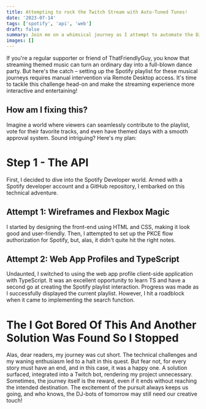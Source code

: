 ```yaml
---
title: Attempting to rock the Twitch Stream with Auto-Tuned Tunes!
date: '2023-07-14'
tags: ['spotify', 'api', 'web']
draft: false
summary: Join me on a whimsical journey as I attempt to automate the DJ-ing process on Twitch, transforming a tedious manual setup into an interactive, community-powered music extravaganza.
images: []
---
```


If you're a regular supporter or friend of ThatFriendlyGuy, you know that streaming themed music can turn an ordinary day into a full-blown dance party. But here's the catch – setting up the Spotify playlist for these musical journeys requires manual intervention via Remote Desktop access. It's time to tackle this challenge head-on and make the streaming experience more interactive and entertaining!

## How am I fixing this?

Imagine a world where viewers can seamlessly contribute to the playlist, vote for their favorite tracks, and even have themed days with a smooth approval system. Sound intriguing? Here's my plan:

# Step 1 - The API

First, I decided to dive into the Spotify Developer world. Armed with a Spotify developer account and a GitHub repository, I embarked on this technical adventure.

## Attempt 1: Wireframes and Flexbox Magic

I started by designing the front-end using HTML and CSS, making it look good and user-friendly. Then, I attempted to set up the PKCE flow authorization for Spotify, but, alas, it didn't quite hit the right notes.

## Attempt 2: Web App Profiles and TypeScript

Undaunted, I switched to using the web app profile client-side application with TypeScript. It was an excellent opportunity to learn TS and have a second go at creating the Spotify playlist interaction. Progress was made as I successfully displayed the current playlist. However, I hit a roadblock when it came to implementing the search function.

# The I Got Bored Of This And Another Solution Was Found So I Stopped

Alas, dear readers, my journey was cut short. The technical challenges and my waning enthusiasm led to a halt in this quest. But fear not, for every story must have an end, and in this case, it was a happy one. A solution surfaced, integrated into a Twitch bot, rendering my project unnecessary. Sometimes, the journey itself is the reward, even if it ends without reaching the intended destination. The excitement of the pursuit always keeps us going, and who knows, the DJ-bots of tomorrow may still need our creative touch!
